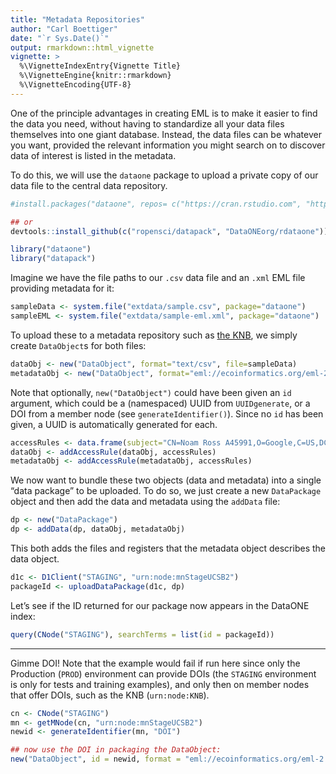 ```yaml
---
title: "Metadata Repositories"
author: "Carl Boettiger"
date: "`r Sys.Date()`"
output: rmarkdown::html_vignette
vignette: >
  %\VignetteIndexEntry{Vignette Title}
  %\VignetteEngine{knitr::rmarkdown}
  %\VignetteEncoding{UTF-8}
---
```


One of the principle advantages in creating EML is to make it easier to find the data you need, without having to standardize all your data files themselves into one giant database.  Instead, the data files can be whatever you want, provided the relevant information you might search on to discover data of interest is listed in the metadata.  


To do this, we will use the `dataone` package to upload a private copy of our data file to the central data repository.

```r
#install.packages("dataone", repos= c("https://cran.rstudio.com", "http://nceas.github.io/drat"))

## or
devtools::install_github(c("ropensci/datapack", "DataONEorg/rdataone"))
```

```r
library("dataone")
library("datapack")
```

Imagine we have the file paths to our `.csv` data file and an `.xml` EML file providing metadata for it:

```r
sampleData <- system.file("extdata/sample.csv", package="dataone")
sampleEML <- system.file("extdata/sample-eml.xml", package="dataone")
```

To upload these to a metadata repository such as [the KNB](http://knb.ecoinformatics.org), we simply create `DataObject`s for both files:  

```r
dataObj <- new("DataObject", format="text/csv", file=sampleData)
metadataObj <- new("DataObject", format="eml://ecoinformatics.org/eml-2.1.1", file=sampleEML)
```

Note that optionally, `new("DataObject")` could have been given an `id` argument, which could be a (namespaced) UUID from `UUIDgenerate`, or a DOI from a member node (see `generateIdentifier()`).  Since no `id` has been given, a UUID is automatically generated for each.  


```r
accessRules <- data.frame(subject="CN=Noam Ross A45991,O=Google,C=US,DC=cilogon,DC=org", permission="write")
dataObj <- addAccessRule(dataObj, accessRules)
metadataObj <- addAccessRule(metadataObj, accessRules)
```

We now want to bundle these two objects (data and metadata) into a single "data package" to be uploaded.  To do so, we just create a new `DataPackage` object and then add the data and metadata using the `addData` file:


```r
dp <- new("DataPackage")
dp <- addData(dp, dataObj, metadataObj)
```

This both adds the files and registers that the metadata object describes the data object.  

```r
d1c <- D1Client("STAGING", "urn:node:mnStageUCSB2")
packageId <- uploadDataPackage(d1c, dp)
```


Let's see if the ID returned for our package now appears in the DataONE index:

```r
query(CNode("STAGING"), searchTerms = list(id = packageId))
```





---------------

Gimme DOI! Note that the example would fail if run here since only the Production (`PROD`) environment can provide DOIs (the `STAGING` environment is only for tests and training examples), and only then on member nodes that offer DOIs, such as the KNB (`urn:node:KNB`).  

```r
cn <- CNode("STAGING")
mn <- getMNode(cn, "urn:node:mnStageUCSB2")
newid <- generateIdentifier(mn, "DOI")

## now use the DOI in packaging the DataObject:
new("DataObject", id = newid, format = "eml://ecoinformatics.org/eml-2.1.1", file=sampleEML)
```



